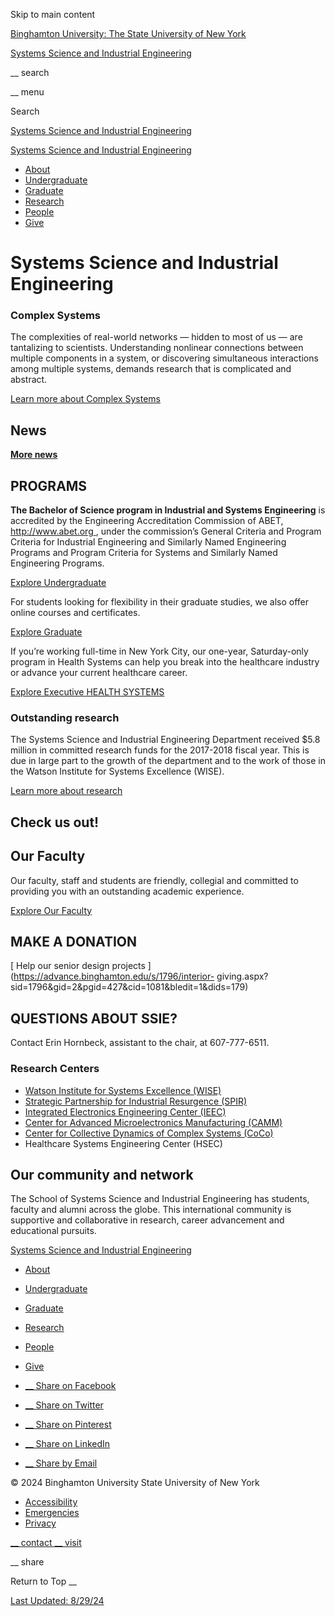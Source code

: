 Skip to main content

[ Binghamton University: The State University of New York
](https://www.binghamton.edu/)

[ Systems Science and Industrial Engineering ](/ssie)

__ search

__ menu

Search

[ Systems Science and Industrial Engineering ](/ssie)

[ Systems Science and Industrial Engineering ](/ssie)

  * [ About ](/ssie/about/index.html "about ssie")
  * [ Undergraduate ](/ssie/undergraduate/index.html "Undergraduate ssie")
  * [ Graduate ](/ssie/graduate/index.html "Graduate ssie")
  * [ Research ](/ssie/research/index.html "Research")
  * [ People ](/ssie/people/index.html "People")
  * [ Give ](/ssie/give.html)

#  Systems Science and Industrial Engineering

###  Complex Systems

The complexities of real-world networks — hidden to most of us — are
tantalizing to scientists. Understanding nonlinear connections between
multiple components in a system, or discovering simultaneous interactions
among multiple systems, demands research that is complicated and abstract.

[ Learn more about Complex Systems ](/cx "Complex Systems")

##  News

[ **More news** ](/ssie/about/news.html)

##  PROGRAMS

**The Bachelor of Science program in Industrial and Systems Engineering** is
accredited by the Engineering Accreditation Commission of ABET, [
http://www.abet.org ](http://www.abet.org) , under the commission’s General
Criteria and Program Criteria for Industrial Engineering and Similarly Named
Engineering Programs and Program Criteria for Systems and Similarly Named
Engineering Programs.

[ Explore Undergraduate ](/ssie/undergraduate/index.html "Undergraduate
programs")  

For students looking for flexibility in their graduate studies, we also offer
online courses and certificates.

[ Explore Graduate ](/ssie/graduate/index.html "Graduate programs")  

If you’re working full-time in New York City, our one-year, Saturday-only
program in Health Systems can help you break into the healthcare industry or
advance your current healthcare career.

[ Explore Executive HEALTH SYSTEMS ](/ssie/graduate/mshs-nyc/index.html
"Executive MS")

###  Outstanding research

The Systems Science and Industrial Engineering Department received $5.8
million in committed research funds for the 2017-2018 fiscal year. This is due
in large part to the growth of the department and to the work of those in the
Watson Institute for Systems Excellence (WISE).

[ Learn more about research ](/ssie/research/index.html "SSIE Research")

##  Check us out!

##  Our Faculty

Our faculty, staff and students are friendly, collegial and committed to
providing you with an outstanding academic experience.

[ Explore Our Faculty ](/ssie/people/index.html "Explore Our Faculty")

##  MAKE A DONATION

[ Help our senior design projects
](https://advance.binghamton.edu/s/1796/interior-
giving.aspx?sid=1796&gid=2&pgid=427&cid=1081&bledit=1&dids=179)

##  QUESTIONS ABOUT SSIE?

Contact Erin Hornbeck, assistant to the chair, at 607-777-6511.

###  Research Centers

  * [ Watson Institute for Systems Excellence (WISE) ](https://www.binghamton.edu/_archive/research-old/wise.html)
  * [ Strategic Partnership for Industrial Resurgence (SPIR) ](https://www.binghamton.edu/_archive/research-old/spir/index.html)
  * [ Integrated Electronics Engineering Center (IEEC) ](/ieec/)
  * [ Center for Advanced Microelectronics Manufacturing (CAMM) ](/camm/)
  * [ Center for Collective Dynamics of Complex Systems (CoCo) ](http://coco.binghamton.edu/)
  * Healthcare Systems Engineering Center (HSEC) 

##  Our community and network

The School of Systems Science and Industrial Engineering has students, faculty
and alumni across the globe. This international community is supportive and
collaborative in research, career advancement and educational pursuits.

[ Systems Science and Industrial Engineering ](/ssie)

  * [ About ](/ssie/about/index.html "about ssie")
  * [ Undergraduate ](/ssie/undergraduate/index.html "Undergraduate ssie")
  * [ Graduate ](/ssie/graduate/index.html "Graduate ssie")
  * [ Research ](/ssie/research/index.html "Research")
  * [ People ](/ssie/people/index.html "People")
  * [ Give ](/ssie/give.html)

  * [ __ Share on Facebook  ](https://www.facebook.com/sharer/sharer.php?u=https%3A%2F%2Fwww.binghamton.edu%2Fssie%2Findex.html)
  * [ __ Share on Twitter  ](https://twitter.com/intent/tweet?url=https%3A%2F%2Fwww.binghamton.edu%2Fssie%2Findex.html&text=Systems+Science+and+Industrial+Engineering+%7C+Binghamton+University)
  * [ __ Share on Pinterest  ](https://www.pinterest.com/pin/create/button/?url=https%3A%2F%2Fwww.binghamton.edu%2Fssie%2Findex.html&description=Systems+Science+and+Industrial+Engineering+at+Binghamton+University.+We+make+systems%2C%0Athings+and+people+work+smarter+and+better.&media=https%3A%2F%2Fwww.binghamton.edu%2Fassets%2Fimg%2Ficon-og.png)
  * [ __ Share on LinkedIn  ](https://www.linkedin.com/shareArticle?url=https%3A%2F%2Fwww.binghamton.edu%2Fssie%2Findex.html&mini=true)
  * [ __ Share by Email  ](mailto:?subject=Systems%20Science%20and%20Industrial%20Engineering%20%7C%20Binghamton%20University&body=https://www.binghamton.edu/ssie/index.html)

© 2024 Binghamton University  State University of New York

  * [ Accessibility ](/accessibility/)
  * [ Emergencies ](/alert/)
  * [ Privacy ](/privacy/)

[ __ contact  ](https://www.binghamton.edu/contact) [ __ visit
](https://www.binghamton.edu/visit)

__ share

Return to Top  __

[ Last Updated: 8/29/24
](https://a.cms.omniupdate.com/11/?skin=binghamton&account=Migration&site=binghamton&action=de&path=/ssie/index.pcf)

